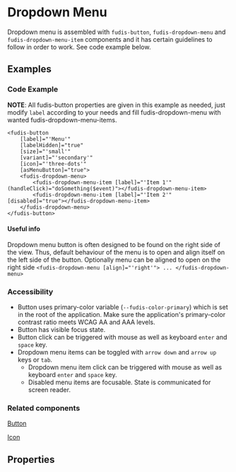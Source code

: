 
<Meta title="Components/Dropdown Menu" />

# Dropdown Menu

Dropdown menu is assembled with `fudis-button`, `fudis-dropdown-menu` and `fudis-dropdown-menu-item` components and it has certain guidelines to follow in order to work. See code example below.

## Examples

<Canvas of={DropdownMenuStories.DropdownMenu}></Canvas>

### Code Example

**NOTE**: All fudis-button properties are given in this example as needed, just modify `label` according to your needs and fill fudis-dropdown-menu with wanted fudis-dropdown-menu-items.

```
<fudis-button
	[label]="'Menu'"
	[labelHidden]="true"
	[size]="'small'"
	[variant]="'secondary'"
	[icon]="'three-dots'"
	[asMenuButton]="true">
	<fudis-dropdown-menu>
		<fudis-dropdown-menu-item [label]="'Item 1'" (handleClick)="doSomething($event)"></fudis-dropdown-menu-item>
		<fudis-dropdown-menu-item [label]="'Item 2'" [disabled]="true"></fudis-dropdown-menu-item>
	</fudis-dropdown-menu>
</fudis-button>
```

#### Useful info

Dropdown menu button is often designed to be found on the right side of the view. Thus, default behaviour of the menu is to open and align itself on the left side of the button. Optionally menu can be aligned to open on the right side `<fudis-dropdown-menu [align]="'right'"> ... </fudis-dropdown-menu>`

### Accessibility

- Button uses primary-color variable (`--fudis-color-primary`) which is set in the root of the application. Make sure the application's primary-color contrast ratio meets WCAG AA and AAA levels.
- Button has visible focus state.
- Button click can be triggered with mouse as well as keyboard <code>enter</code> and <code>space</code> key.
- Dropdown menu items can be toggled with <code>arrow down</code> and <code>arrow up</code> keys or <code>tab</code>.
  - Dropdown menu item click can be triggered with mouse as well as keyboard <code>enter</code> and <code>space</code> key.
  - Disabled menu items are focusable. State is communicated for screen reader.

### Related components

[Button](/docs/components-button--button)

[Icon](/docs/components-icon--icon)

## Properties

<ArgTypes of={DropdownMenuComponent} />
